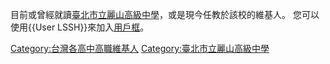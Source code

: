 目前或曾經就讀[[臺北市立麗山高級中學|臺北市立麗山高級中學]]，或是現今任教於該校的維基人。
您可以使用<nowiki>{{User LSSH}}</nowiki>來加入[[Wikipedia:用戶框|用戶框]]。

[[Category:台灣各高中高職維基人|Category:台灣各高中高職維基人]]
[[Category:臺北市立麗山高級中學|Category:臺北市立麗山高級中學]]